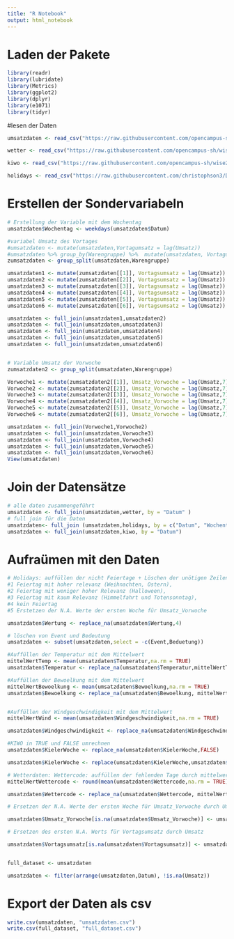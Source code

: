 ---
title: "R Notebook"
output: html_notebook
---
# Laden der Pakete 
```{r}
library(readr)
library(lubridate)
library(Metrics)
library(ggplot2)
library(dplyr)
library(e1071)
library(tidyr)

```
#lesen der Daten 
```{r}
umsatzdaten <- read_csv("https://raw.githubusercontent.com/opencampus-sh/wise20-datascience/main/umsatzdaten_gekuerzt.csv")

wetter <- read_csv("https://raw.githubusercontent.com/opencampus-sh/wise20-datascience/main/wetter.csv")

kiwo <- read_csv("https://raw.githubusercontent.com/opencampus-sh/wise20-datascience/main/kiwo.csv")

holidays <- read_csv("https://raw.githubusercontent.com/christophson3/Data-science-Team-8/main/Dataset_Public_holidays.csv")
```
# Erstellen der Sondervariabeln
```{r}

# Erstellung der Variable mit dem Wochentag
umsatzdaten$Wochentag <- weekdays(umsatzdaten$Datum)

#variabel Umsatz des Vortages
#umsatzdaten <- mutate(umsatzdaten,Vortagumsatz = lag(Umsatz))
#umsatzdaten %>% group_by(Warengruppe) %>%  mutate(umsatzdaten, Vortagumsatz = lag(Umsatz))
zumsatzdaten <- group_split(umsatzdaten,Warengruppe)

umsatzdaten1 <- mutate(zumsatzdaten[[1]], Vortagsumsatz = lag(Umsatz))
umsatzdaten2 <- mutate(zumsatzdaten[[2]], Vortagsumsatz = lag(Umsatz))
umsatzdaten3 <- mutate(zumsatzdaten[[3]], Vortagsumsatz = lag(Umsatz))
umsatzdaten4 <- mutate(zumsatzdaten[[4]], Vortagsumsatz = lag(Umsatz))
umsatzdaten5 <- mutate(zumsatzdaten[[5]], Vortagsumsatz = lag(Umsatz))
umsatzdaten6 <- mutate(zumsatzdaten[[6]], Vortagsumsatz = lag(Umsatz))

umsatzdaten <- full_join(umsatzdaten1,umsatzdaten2)
umsatzdaten <- full_join(umsatzdaten,umsatzdaten3)
umsatzdaten <- full_join(umsatzdaten,umsatzdaten4)
umsatzdaten <- full_join(umsatzdaten,umsatzdaten5)
umsatzdaten <- full_join(umsatzdaten,umsatzdaten6)


# Variable Umsatz der Vorwoche
zumsatzdaten2 <- group_split(umsatzdaten,Warengruppe)

Vorwoche1 <- mutate(zumsatzdaten2[[1]], Umsatz_Vorwoche = lag(Umsatz,7))
Vorwoche2 <- mutate(zumsatzdaten2[[2]], Umsatz_Vorwoche = lag(Umsatz,7))
Vorwoche3 <- mutate(zumsatzdaten2[[3]], Umsatz_Vorwoche = lag(Umsatz,7))
Vorwoche4 <- mutate(zumsatzdaten2[[4]], Umsatz_Vorwoche = lag(Umsatz,7))
Vorwoche5 <- mutate(zumsatzdaten2[[5]], Umsatz_Vorwoche = lag(Umsatz,7))
Vorwoche6 <- mutate(zumsatzdaten2[[6]], Umsatz_Vorwoche = lag(Umsatz,7))

umsatzdaten <- full_join(Vorwoche1,Vorwoche2)
umsatzdaten <- full_join(umsatzdaten,Vorwoche3)
umsatzdaten <- full_join(umsatzdaten,Vorwoche4)
umsatzdaten <- full_join(umsatzdaten,Vorwoche5)
umsatzdaten <- full_join(umsatzdaten,Vorwoche6)
View(umsatzdaten)
```
# Join der Datensätze 
```{r}
# alle daten zusammengeführt
umsatzdaten <- full_join(umsatzdaten,wetter, by = "Datum" )
# full join für die Daten 
umsatzdaten<- full_join (umsatzdaten,holidays, by = c("Datum", "Wochentag"))
umsatzdaten <- full_join(umsatzdaten,kiwo, by = "Datum")


```
# Aufraümen mit den Daten
```{r}

# Holidays: auffüllen der nicht Feiertage + Löschen der unötigen Zeilen
#1 Feiertag mit hoher relevanz (Weihnachten, Ostern), 
#2 Feiertag mit weniger hoher Relevanz (Halloween), 
#3 Feiertag mit kaum Relevanz (Himmelfahrt und Totensonntag), 
#4 kein Feiertag
#5 Erstetzen der N.A. Werte der ersten Woche für Umsatz_Vorwoche

umsatzdaten$Wertung <- replace_na(umsatzdaten$Wertung,4)

# löschen von Event und Bedeutung
umsatzdaten <- subset(umsatzdaten,select = -c(Event,Beduetung))

#Auffüllen der Temperatur mit dem Mittelwert
mittelWertTemp <- mean(umsatzdaten$Temperatur,na.rm = TRUE)
umsatzdaten$Temperatur <- replace_na(umsatzdaten$Temperatur,mittelWertTemp)

#Auffüllen der Bewoelkung mit dem Mittelwert
mittelWertBewoelkung <- mean(umsatzdaten$Bewoelkung,na.rm = TRUE)
umsatzdaten$Bewoelkung <- replace_na(umsatzdaten$Bewoelkung, mittelWertBewoelkung)


#Auffüllen der Windgeschwindigkeit mit dem Mittelwert
mittelWertWind <- mean(umsatzdaten$Windgeschwindigkeit,na.rm = TRUE)

umsatzdaten$Windgeschwindigkeit <- replace_na(umsatzdaten$Windgeschwindigkeit, mittelWertWind)

#KIWO in TRUE und FALSE umrechnen
umsatzdaten$KielerWoche <- replace_na(umsatzdaten$KielerWoche,FALSE)

umsatzdaten$KielerWoche <- replace(umsatzdaten$KielerWoche,umsatzdaten$KielerWoche == 1, TRUE)

# Wetterdaten: Wettercode: auffüllen der fehlenden Tage durch mittelwert
mittelWertWettercode <- round(mean(umsatzdaten$Wettercode,na.rm = TRUE))

umsatzdaten$Wettercode <- replace_na(umsatzdaten$Wettercode, mittelWertWettercode)

# Ersetzen der N.A. Werte der ersten Woche für Umsatz_Vorwoche durch Umsatz

umsatzdaten$Umsatz_Vorwoche[is.na(umsatzdaten$Umsatz_Vorwoche)] <- umsatzdaten$Umsatz[is.na(umsatzdaten$Umsatz_Vorwoche)]

# Ersetzen des ersten N.A. Werts für Vortagsumsatz durch Umsatz

umsatzdaten$Vortagsumsatz[is.na(umsatzdaten$Vortagsumsatz)] <- umsatzdaten$Umsatz[is.na(umsatzdaten$Vortagsumsatz)]


full_dataset <- umsatzdaten

umsatzdaten <- filter(arrange(umsatzdaten,Datum), !is.na(Umsatz))

```
# Export der Daten als csv

```{r}
write.csv(umsatzdaten, "umsatzdaten.csv")
write.csv(full_dataset, "full_dataset.csv")
```
